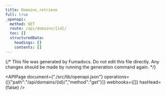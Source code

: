 ```yaml
---
title: Domains_retrieve
full: true
_openapi:
  method: GET
  route: /api/domains/{id}/
  toc: []
  structuredData:
    headings: []
    contents: []
---
```

{/* This file was generated by Fumadocs. Do not edit this file directly. Any changes should be made by running the generation command again. */\}

<APIPage document={"./src/lib/openapi.json"} operations={[{"path":"/api/domains/{id}/","method":"get"}]} webhooks={[]} hasHead={false} />
